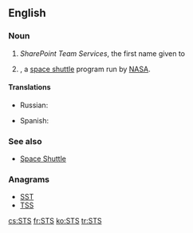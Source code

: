==English==
{{wikipedia}}

===Noun===
{{en-abbr}}

# {{context|computing|lang=en}} ''SharePoint Team Services'', the first name given to {{w|Microsoft SharePoint Foundation}}
# {{context|space|lang=en}} {{w|Space Transportation System}}, a [[space shuttle]] program run by [[NASA]].

====Translations====
{{trans-top|SharePoint Team Services}}
{{trans-mid}}
{{trans-bottom}}

{{trans-top|Space Transportation System}}
* Russian: {{t|ru|МТКК}}
{{trans-mid}}
* Spanish: {{t|es|transbordador espacial|m}}
{{trans-bottom}}

===See also===
* [[Space Shuttle]]

===Anagrams===
* [[SST]]
* [[TSS#English|TSS]]

[[cs:STS]]
[[fr:STS]]
[[ko:STS]]
[[tr:STS]]
